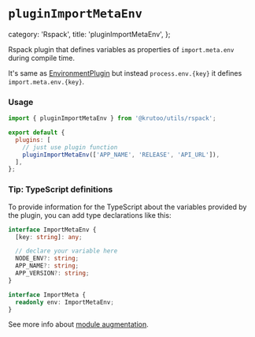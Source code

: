 # `pluginImportMetaEnv`

  category: 'Rspack',
  title: 'pluginImportMetaEnv',
};

Rspack plugin that defines variables as properties of `import.meta.env` during compile time.

It's same as [EnvironmentPlugin](https://rspack.dev/plugins/webpack/environment-plugin) but instead `process.env.{key}` it defines `import.meta.env.{key}`.

### Usage

```js title="rspack.config.js"
import { pluginImportMetaEnv } from '@krutoo/utils/rspack';

export default {
  plugins: [
    // just use plugin function
    pluginImportMetaEnv(['APP_NAME', 'RELEASE', 'API_URL']),
  ],
};
```

### Tip: TypeScript definitions

To provide information for the TypeScript about the variables provided by the plugin,
you can add type declarations like this:

```ts title="src/typings/import-meta.d.ts"
interface ImportMetaEnv {
  [key: string]: any;

  // declare your variable here
  NODE_ENV?: string;
  APP_NAME?: string;
  APP_VERSION?: string;
}

interface ImportMeta {
  readonly env: ImportMetaEnv;
}
```

See more info about [module augmentation](https://www.typescriptlang.org/docs/handbook/declaration-merging.html#module-augmentation).
